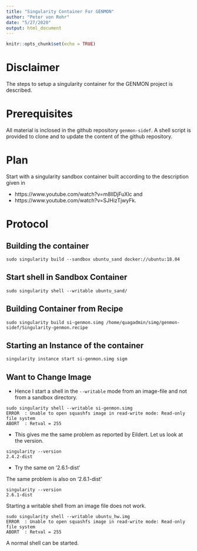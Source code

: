 ```yaml
---
title: "Singularity Container For GENMON"
author: "Peter von Rohr"
date: "5/27/2020"
output: html_document
---
```


```r
knitr::opts_chunk$set(echo = TRUE)
```

# Disclaimer
The steps to setup a singularity container for the GENMON project is described.


# Prerequisites
All material is inclosed in the github repository `genmon-sidef`. A shell script is provided to clone and to update the content of the github repository.


# Plan
Start with a singularity sandbox container built according to the description given in 

* https://www.youtube.com/watch?v=m8llDjFuXlc and 
* https://www.youtube.com/watch?v=SJHizTjwyFk.


# Protocol
## Building the container

```
sudo singularity build --sandbox ubuntu_sand docker://ubuntu:18.04
```


## Start shell in Sandbox Container

```
sudo singularity shell --writable ubuntu_sand/
```


## Building Container from Recipe

```
sudo singularity build si-genmon.simg /home/quagadmin/simg/genmon-sidef/Singularity-genmon.recipe
```


## Starting an Instance of the container

```
singularity instance start si-genmon.simg sigm
```


## Want to Change Image

* Hence I start a shell in the `--writable` mode from an image-file and not from a sandbox directory.

```
sudo singularity shell --writable si-genmon.simg 
ERROR  : Unable to open squashfs image in read-write mode: Read-only file system
ABORT  : Retval = 255
```

* This gives me the same problem as reported by Eildert. Let us look at the version. 

```
singularity --version
2.4.2-dist
```

* Try the same on '2.6.1-dist'

The same problem is also on '2.6.1-dist'

```
singularity --version
2.6.1-dist
```

Starting a writable shell from an image file does not work.

```
sudo singularity shell --writable ubuntu_hw.img 
ERROR  : Unable to open squashfs image in read-write mode: Read-only file system
ABORT  : Retval = 255
```

A normal shell can be started. 





